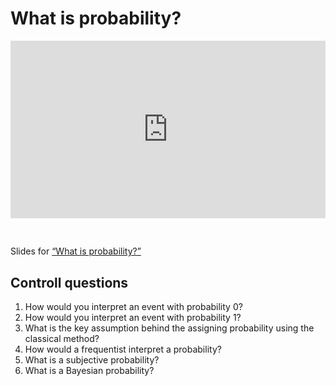 # What is probability?

::: {style="padding:56.25% 0 0 0;position:relative;"}
<iframe src="https://player.vimeo.com/video/1047459025?badge=0&amp;autopause=0&amp;player_id=0&amp;app_id=58479" frameborder="0" allow="autoplay; fullscreen; picture-in-picture; clipboard-write; encrypted-media" style="position:absolute;top:0;left:0;width:100%;height:100%;" title="What is probability?">

</iframe>
:::

```{=html}
<script src="https://player.vimeo.com/api/player.js"></script>
```

<br>

Slides for ["What is probability?"](video-pdfs/2/What_is_probability.pdf)

## Controll questions

1.  How would you interpret an event with probability 0?
2.  How would you interpret an event with probability 1?
3.  What is the key assumption behind the assigning probability using the classical method?
4.  How would a frequentist interpret a probability?
5.  What is a subjective probability?
6.  What is a Bayesian probability?

